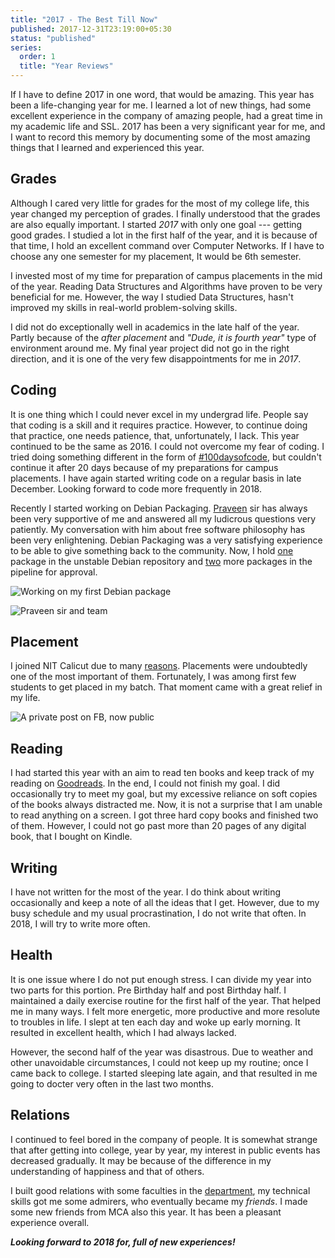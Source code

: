 ```yaml
---
title: "2017 - The Best Till Now"
published: 2017-12-31T23:19:00+05:30
status: "published"
series:
  order: 1
  title: "Year Reviews"
---
```


If I have to define 2017 in one word, that would be amazing. This year has been
a life-changing year for me. I learned a lot of new things, had some excellent
experience in the company of amazing people, had a great time in my academic
life and SSL. 2017 has been a very significant year for me, and I want to record
this memory by documenting some of the most amazing things that I learned and
experienced this year.

## Grades

Although I cared very little for grades for the most of my college life, this
year changed my perception of grades. I finally understood that the grades are
also equally important. I started _2017_ with only one goal --- getting good
grades. I studied a lot in the first half of the year, and it is because of that
time, I hold an excellent command over Computer Networks. If I have to choose
any one semester for my placement, It would be 6th semester.

I invested most of my time for preparation of campus placements in the mid of
the year. Reading Data Structures and Algorithms have proven to be very
beneficial for me. However, the way I studied Data Structures, hasn't improved
my skills in real-world problem-solving skills.

I did not do exceptionally well in academics in the late half of the year.
Partly because of the _after placement_ and _"Dude, it is fourth year"_ type of
environment around me. My final year project did not go in the right direction,
and it is one of the very few disappointments for me in _2017_.

## Coding

It is one thing which I could never excel in my undergrad life. People say that
coding is a skill and it requires practice. However, to continue doing that
practice, one needs patience, that, unfortunately, I lack. This year continued
to be the same as 2016. I could not overcome my fear of coding. I tried doing
something different in the form of
[#100daysofcode](https://twitter.com/_100DaysOfCode), but couldn't continue it
after 20 days because of my preparations for campus placements. I have again
started writing code on a regular basis in late December. Looking forward to
code more frequently in 2018.

Recently I started working on Debian Packaging.
[Praveen](https://qa.debian.org/developer.php?login=praveen%40debian.org) sir
has always been very supportive of me and answered all my ludicrous questions
very patiently. My conversation with him about free software philosophy has been
very enlightening. Debian Packaging was a very satisfying experience to be able
to give something back to the community. Now, I hold
[one](https://qa.debian.org/developer.php?login=yashagarwaljpr@gmail.com)
package in the unstable Debian repository and
[two](https://qa.debian.org/developer.php?login=bansaly26@gmail.com) more
packages in the pipeline for approval.

![Working on my first Debian package](/images/posts/HackFest1.jpg "Working on my first Debian package")

![Praveen sir and team](/images/posts/HackFest2.jpg "Praveen sir and team")

## Placement

I joined NIT Calicut due to many
[reasons](https://dsanghi.blogspot.com/2011/05/my-2011-list-of-recommended-csit.html).
Placements were undoubtedly one of the most important of them. Fortunately, I
was among first few students to get placed in my batch. That moment came with a
great relief in my life.

![A private post on FB, now public](/images/posts/placement.png "A private post on FB, now public")

## Reading

I had started this year with an aim to read ten books and keep track of my
reading on [Goodreads](https://www.goodreads.com/user_challenges/8390620). In
the end, I could not finish my goal. I did occasionally try to meet my goal, but
my excessive reliance on soft copies of the books always distracted me. Now, it
is not a surprise that I am unable to read anything on a screen. I got three
hard copy books and finished two of them. However, I could not go past more than
20 pages of any digital book, that I bought on Kindle.

## Writing

I have not written for the most of the year. I do think about writing
occasionally and keep a note of all the ideas that I get. However, due to my
busy schedule and my usual procrastination, I do not write that often. In 2018,
I will try to write more often.

## Health

It is one issue where I do not put enough stress. I can divide my year into two
parts for this portion. Pre Birthday half and post Birthday half. I maintained a
daily exercise routine for the first half of the year. That helped me in many
ways. I felt more energetic, more productive and more resolute to troubles in
life. I slept at ten each day and woke up early morning. It resulted in
excellent health, which I had always lacked.

However, the second half of the year was disastrous. Due to weather and other
unavoidable circumstances, I could not keep up my routine; once I came back to
college. I started sleeping late again, and that resulted in me going to docter
very often in the last two months.

## Relations

I continued to feel bored in the company of people. It is somewhat strange that
after getting into college, year by year, my interest in public events has
decreased gradually. It may be because of the difference in my understanding of
happiness and that of others.

I built good relations with some faculties in the
[department](http://cse.nitc.ac.in/), my technical skills got me some admirers,
who eventually became my _friends_. I made some new friends from MCA also this
year. It has been a pleasant experience overall.

**_Looking forward to 2018 for, full of new experiences!_**
